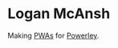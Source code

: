 
<Headshot />

# Logan McAnsh

Making [PWAs](https://blog.powerley.com/utilities-are-giving-the-home-a-voice-and-a-brain/?utm_source=mcan.sh) for [Powerley](https://www.powerley.com).
